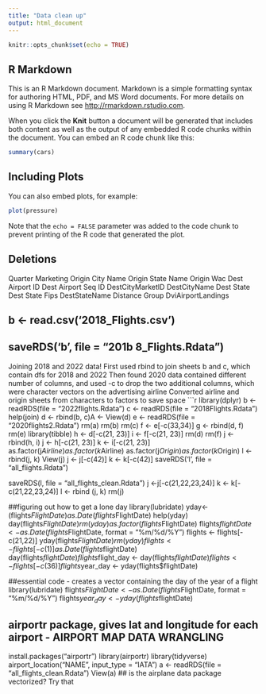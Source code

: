 ```yaml
---
title: "Data clean up"
output: html_document
---
```


```r
knitr::opts_chunk$set(echo = TRUE)
```

## R Markdown

This is an R Markdown document. Markdown is a simple formatting syntax for authoring HTML, PDF, and MS Word documents. For more details on using R Markdown see <http://rmarkdown.rstudio.com>.

When you click the **Knit** button a document will be generated that includes both content as well as the output of any embedded R code chunks within the document. You can embed an R code chunk like this:

```r
summary(cars)
```

## Including Plots

You can also embed plots, for example:

```r
plot(pressure)
```

Note that the `echo = FALSE` parameter was added to the code chunk to prevent printing of the R code that generated the plot.


## Deletions
Quarter
Marketing
Origin City Name
Origin State Name
Origin Wac
Dest Airport ID
Dest Airport Seq ID
DestCityMarketID
DestCityName
Dest State
Dest State Fips
DestStateName
Distance Group
DviAirportLandings

## b <- read.csv('2018_Flights.csv')
##  saveRDS('b', file = "201b 8_Flights.Rdata")




Joining 2018 and 2022 data!
First used rbind to join sheets b and c, which contain dfs for 2018 and 2022
Then found 2020 data contained different number of columns, and used -c to drop the two additional columns, which were character vectors on the advertising airline
Converted airline and origin sheets from characters to factors to save space
```r
library(dplyr)
b <- readRDS(file = "2022flights.Rdata")
c <- readRDS(file = "2018Flights.Rdata")
help(join)
d <- rbind(b, c)A <- 
View(d)
e <- readRDS(file = "2020flights2.Rdata")
rm(a)
rm(b)
rm(c)
f <- e[-c(33,34)]
g <- rbind(d, f)
rm(e)
library(tibble)
h <- d[-c(21, 23)]
i <- f[-c(21, 23)]
rm(d)
rm(f)
j <- rbind(h, i)
j <- h[-c(21, 23)]
k <- i[-c(21, 23)]
as.factor(j$Airline)
as.factor(k$Airline)
as.factor(j$Origin)
as.factor(k$Origin)
l <- rbind(j, k)
View(j)
j <- j[-c(42)]
k <- k[-c(42)]
saveRDS('l', file = "all_flights.Rdata")












saveRDS(l, file = "all_flights_clean.Rdata")
j <-j[-c(21,22,23,24)]
k <- k[-c(21,22,23,24)]
l <- rbind (j, k)
rm(j)


##figuring out how to get a lone day
library(lubridate)
yday<-(flights$FlightDate)
as.Date(flights$FlightDate)
help(yday)
day(flights$FlightDate)
rm(yday)
as.factor(flights$FlightDate)
flights$flightDate<-as.Date(flights$FlightDate, format = "%m/%d/%Y")
flights <- flights[-c(21,22)]
yday(flights$FlightDate)
rm(yday)
flights <- flights[-c(1)]
as.Date(flights$flightDate) 
day(flights$flightDate)
flights$flight_day <- day(flights$flightDate)
flights <- flights[-c(36)]
flights$year_day <- yday(flights$flightDate)

##essential code - creates a vector containing the day of the year of a flight
library(lubridate)
flights$FlightDate<-as.Date(flights$FlightDate, format = "%m/%d/%Y")
flights$year_day <- yday(flights$flightDate)

## airportr package, gives lat and longitude for each airport - AIRPORT MAP DATA WRANGLING
install.packages("airportr")
library(airportr)
library(tidyverse)
airport_location("NAME", input_type = "IATA")
a <- readRDS(file = "all_flights_clean.Rdata")
View(a)
## is the airplane data package vectorized? Try that 
